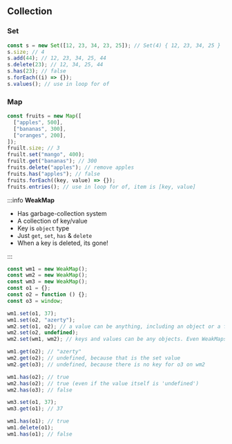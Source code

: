 ## Collection

### Set

```js
const s = new Set([12, 23, 34, 23, 25]); // Set(4) { 12, 23, 34, 25 }
s.size; // 4
s.add(44); // 12, 23, 34, 25, 44
s.delete(23); // 12, 34, 25, 44
s.has(23); // false
s.forEach((i) => {});
s.values(); // use in loop for of
```

### Map

```js
const fruits = new Map([
  ["apples", 500],
  ["bananas", 300],
  ["oranges", 200],
]);
fruilt.size; // 3
fruilt.set("mango", 400);
fruilt.get("bananas"); // 300
fruits.delete("apples"); // remove apples
fruits.has("apples"); // false
fruits.forEach((key, value) => {});
fruits.entries(); // use in loop for of, item is [key, value]
```

:::info **WeakMap**

- Has garbage-collection system
- A collection of key/value
- Key is `object` type
- Just `get`, `set`, `has` & `delete`
- When a key is deleted, its gone!

:::

```js
const wm1 = new WeakMap();
const wm2 = new WeakMap();
const wm3 = new WeakMap();
const o1 = {};
const o2 = function () {};
const o3 = window;

wm1.set(o1, 37);
wm1.set(o2, "azerty");
wm2.set(o1, o2); // a value can be anything, including an object or a function
wm2.set(o2, undefined);
wm2.set(wm1, wm2); // keys and values can be any objects. Even WeakMaps!

wm1.get(o2); // "azerty"
wm2.get(o2); // undefined, because that is the set value
wm2.get(o3); // undefined, because there is no key for o3 on wm2

wm1.has(o2); // true
wm2.has(o2); // true (even if the value itself is 'undefined')
wm2.has(o3); // false

wm3.set(o1, 37);
wm3.get(o1); // 37

wm1.has(o1); // true
wm1.delete(o1);
wm1.has(o1); // false
```

